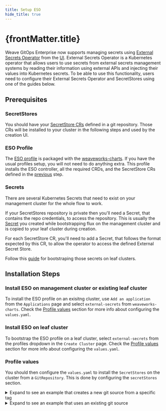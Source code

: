 ```yaml
---
title: Setup ESO
hide_title: true
---
```



<h1>
  {frontMatter.title} <TierLabel tiers="Enterprise" />
</h1>

Weave GitOps Enterprise now supports managing secrets using [External Secrets Operator](https://external-secrets.io/v0.8.1/) from the [UI](./manage-secrets-ui.mdx#external-secrets). External Secrets Operator is a Kubernetes operator that allows users to use secrets from external secrets management systems by reading their information using external APIs and injecting their values into Kubernetes secrets. To be able to use this functionality, users need to configure their External Secrets Operator and SecretStores using one of the guides below.

## Prerequisites

### SecretStores

You should have your [SecretStore CRs](https://external-secrets.io/v0.8.1/) defined in a git repository. Those CRs will be installed to your cluster in the following steps and used by the creation UI.

### ESO Profile

The [ESO profile](https://github.com/weaveworks/weave-gitops-profile-examples/tree/main/charts/external-secrets) is packaged with the [weaveworks-charts](https://github.com/weaveworks/weave-gitops-profile-examples). If you have the usual profiles setup, you will not need to do anything extra.
This profile installs the ESO controller, all the required CRDs, and the SecretStore CRs defined in the [previous](./#secretstores) step.

### Secrets

There are several Kubernetes Secrets that need to exist on your management cluster for the whole flow to work.

If your SecretStores repository is private then you'll need a Secret, that contains the repo credentials, to access the repository. This is usually the [Secret](../cluster-management/getting-started.mdx#add-a-cluster-bootstrap-config) you created while bootstrapping flux on the management cluster and is copied to your leaf cluster during creation.

For each SecretStore CR, you'll need to add a Secret, that follows the format expected by this CR, to allow the operator to access the defined External Secret Store.

Follow this [guide](/secrets/bootstraping-secrets.mdx) for bootstraping those secrets on leaf clusters.

## Installation Steps

### Install ESO on management cluster or existing leaf cluster

To install the ESO profile on an exisitng cluster, use `Add an application` from the `Applications` page and select `external-secrets` from `weaveworks-charts`. Check the [Profile values](./#profile-values) section for more info about configuring the `values.yaml`.

### Install ESO on leaf cluster

To bootstrap the ESO profile on a leaf cluster, select `external-secrets` from the profiles dropdown in the `Create Cluster` page. Check the [Profile values](./#profile-values) section for more info about configuring the `values.yaml`.

### Profile values

You should then configure the `values.yaml` to install the `SecretStores` on the cluster from a `GitRepository`.
This is done by configuring the `secretStores` section.

<details><summary>Expand to see an example that creates a new git source from a specific tag</summary>

```yaml
secretStores:
  enabled: true
  url: ssh://git@github.com/github-owner/repo-name   # url for the git repository that contains the SecretStores
  tag: v1.0.0
  path: ./    # could be a path to the secrets dir or a kustomization.yaml file for the SecretStore in the GitRepository
  secretRef: my-pat   # the name of the Secret containing the repo credentials for private repositories
```
</details>

<details><summary>Expand to see an example that uses an existing git source</summary>

```yaml
secretStores:
  enabled: true
  sourceRef: # Specify the name for an existing GitSource reference
    kind: GitRepository
    name: flux-system
    namespace: flux-system
```
</details>
